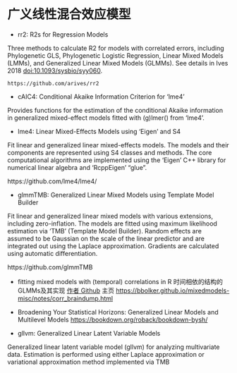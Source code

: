 # 广义线性混合效应模型 {#Generalized-Linear-Mixed-Models}

- rr2: R2s for Regression Models

Three methods to calculate R2 for models with correlated errors, including Phylogenetic GLS, Phylogenetic Logistic Regression, Linear Mixed Models (LMMs), and Generalized Linear Mixed Models (GLMMs). See details in Ives 2018 <doi:10.1093/sysbio/syy060>.

	https://github.com/arives/rr2

- cAIC4: Conditional Akaike Information Criterion for 'lme4'

Provides functions for the estimation of the conditional Akaike information in generalized mixed-effect models fitted with (g)lmer() from 'lme4'.

- lme4: Linear Mixed-Effects Models using 'Eigen' and S4

Fit linear and generalized linear mixed-effects models. The models and their components are represented using S4 classes and methods. The core computational algorithms are implemented using the 'Eigen' C++ library for numerical linear algebra and 'RcppEigen' "glue".

  https://github.com/lme4/lme4/


- glmmTMB: Generalized Linear Mixed Models using Template Model Builder

Fit linear and generalized linear mixed models with various extensions, including zero-inflation. The models are fitted using maximum likelihood estimation via 'TMB' (Template Model Builder). Random effects are assumed to be Gaussian on the scale of the linear predictor and are integrated out using the Laplace approximation. Gradients are calculated using automatic differentiation.

  https://github.com/glmmTMB

- fitting mixed models with (temporal) correlations in R 时间相依的结构的 GLMMs及其实现 [作者 Github](https://github.com/bbolker) 主页 <https://bbolker.github.io/mixedmodels-misc/notes/corr_braindump.html>

- Broadening Your Statistical Horizons: Generalized Linear Models and Multilevel Models <https://bookdown.org/roback/bookdown-bysh/>


- gllvm: Generalized Linear Latent Variable Models

Generalized linear latent variable model (gllvm) for analyzing multivariate data. Estimation is performed using either Laplace approximation or variational approximation method implemented via TMB

